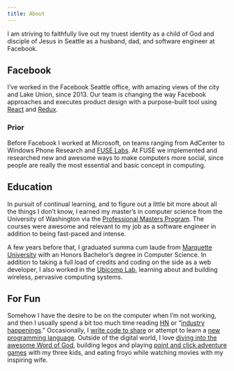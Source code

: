 ```yaml
---
title: About
---
```


I am striving to faithfully live out my truest identity as a child of God and disciple of Jesus in Seattle as a husband, dad, and software engineer at Facebook.

## Facebook

I&#8217;ve worked in the Facebook Seattle office, with amazing views of the city and Lake Union, since 2013. Our team is changing the way Facebook approaches and executes product design with a purpose-built tool using [React][1] and [Redux][2].

### Prior

Before Facebook I worked at Microsoft, on teams ranging from AdCenter to Windows Phone Research and [FUSE Labs][3]. At FUSE we implemented and researched new and awesome ways to make computers more social, since people are really the most essential and basic concept in computing.

## Education

In pursuit of continual learning, and to figure out a little bit more about all the things I don&#8217;t know, I earned my master’s in computer science from the University of Washington via the [Professional Masters Program][4]. The courses were awesome and relevant to my job as a software engineer in addition to being fast-paced and intense.

A few years before that, I graduated summa cum laude from [Marquette University][5] with an Honors Bachelor&#8217;s degree in Computer Science. In addition to taking a full load of credits and coding on the side as a web developer, I also worked in the [Ubicomp Lab][6], learning about and building wireless, pervasive computing systems.

## For Fun

Somehow I have the desire to be on the computer when I&#8217;m not working, and then I usually spend a bit too much time reading [HN][7] or &#8220;[industry][8] [happenings][9].&#8221; Occasionally, I [write code to share][10] or attempt to learn a [new programming language][11]. Outside of the digital world, I love [diving into the awesome Word of God][12], building legos and playing [point and click adventure games][13] with my three kids, and eating froyo while watching movies with my inspiring wife.

[1]: http://facebook.github.io/react/index.html
[2]: http://redux.js.org/
[3]: http://fuse.microsoft.com
[4]: http://pmp.cs.washington.edu
[5]: http://mu.edu
[6]: http://www.mscs.mu.edu/~ubicomp/
[7]: http://news.ycombinator.com
[8]: https://react.statuscode.com/
[9]: https://javascriptweekly.com/
[10]: https://github.com/ianobermiller
[11]: https://www.braveclojure.com/
[12]: https://my.bible.com/users/ianobermiller/highlights
[13]: https://www.gog.com/game/day_of_the_tentacle_remastered
